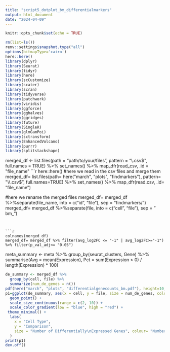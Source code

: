 ```yaml
---
title: "script5_dotplot_bm_differentialmarkers"
output: html_document
date: "2024-04-09"
---
```


```r
knitr::opts_chunk$set(echo = TRUE)
```

```r
rm(list=ls())
renv::settings$snapshot.type("all")
options(bitmapType='cairo')
here::here()
library(dplyr)
library(Seurat)
library(tidyr)
library(here)
library(scCustomize)
library(scater)
library(scran)
library(tidyverse)
library(patchwork)
library(viridis)
library(ggforce)
library(gghalves)
library(ggridges)
library(future)
library(SingleR)
library(glmGamPoi)
library(sctransform)
library(EnhancedVolcano)
library(purrr)
library(splitstackshape)
```

merged_df <- list.files(path = "path/to/your/files", pattern = "\\.csv$", full.names = TRUE) %>% set_names() %>% map_dfr(read_csv, .id = "file_name"
```r
here::here()
#here we read in the csv files and merge them
merged_df= list.files(path= here("march", "plots", "findmarkers"), pattern= "\\.csv$", full.names=TRUE) %>% set_names() %>% map_dfr(read.csv, .id= "file_name")

#here we rename the merged files
merged_df= merged_df %>%separate(file_name, into = c("id", "file"), sep = "findmarkers/")
merged_df= merged_df %>%separate(file, into = c("cell", "file"), sep = " bm_")

```


```r
colnames(merged_df)
merged_df= merged_df %>% filter(avg_log2FC <= "-1" | avg_log2FC>="-1") %>% filter(p_val_adj<= "0.05")

```

meta_summary <- meta %>%
  group_by(seurat_clusters, Gene) %>%
  summarise(Avg = mean(Expression),
            Pct = sum(Expression > 0) / length(Expression) * 100)
```r
de_summary <- merged_df %>%
  group_by(cell, file) %>%
  summarize(num_de_genes = n())
pdf(here("march", "plots", "differentialgenecounts_bm.pdf"), height=10, width=20)
p1=ggplot(de_summary, aes(x = cell, y = file, size = num_de_genes, colour = num_de_genes)) +
  geom_point() +
  scale_size_continuous(range = c(2, 10)) +
  scale_color_gradient(low = "blue", high = "red") +
 theme_minimal() +
  labs(
    x = "Cell Type",
    y = "Comparison",
    size = "Number of Differentially\nExpressed Genes", colour= "Number of Differentially\nExpressed Genes"
  )
print(p1)
dev.off()

```

